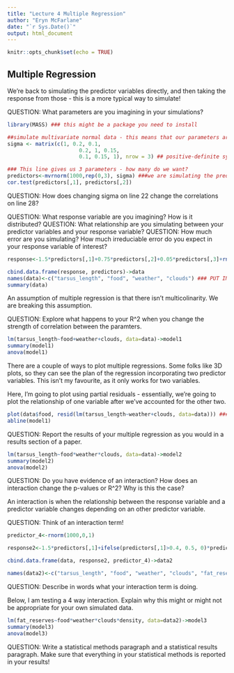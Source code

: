```yaml
---
title: "Lecture 4 Multiple Regression"
author: "Eryn McFarlane"
date: "`r Sys.Date()`"
output: html_document
---
```


```r
knitr::opts_chunk$set(echo = TRUE)
```

## Multiple Regression

We're back to simulating the predictor variables directly, and then taking the response from those - this is a more typical way to simulate!

QUESTION: What parameters are you imagining in your simulations?

```r
library(MASS) ### this might be a package you need to install

##simulate multivariate normal data - this means that our parameters are related to each other
sigma <- matrix(c(1, 0.2, 0.1,
                       0.2, 1, 0.15,
                       0.1, 0.15, 1), nrow = 3) ## positive-definite symmetric matrix specifying the covariance matrix of the variables - what does this mean? Make you sure can explain to yourself what this line does.

### This line gives us 3 parameters - how many do we want?
predictors<-mvrnorm(1000,rep(0,3), sigma) ###we are simulating the predictors here. What have we told this command to do? How correlated are the predictors?
cor.test(predictors[,1], predictors[,2])

```

QUESTION: How does changing sigma on line 22 change the correlations on line 28?


QUESTION: What response variable are you imagining? How is it distributed? 
QUESTION: What relationship are you simulating between your predictor variables and your response variable?
QUESTION: How much error are you simulating? How much irreduciable error do you expect in your response variable of interest?

```r

response<-1.5*predictors[,1]+0.75*predictors[,2]+0.05*predictors[,3]+rnorm(1000, 0, 1) ### change this line based on what your response variable and imagined predictors are. Note that I have simulated a relationship between all predictors and the response, and note how much error I have simulated. 

cbind.data.frame(response, predictors)->data
names(data)<-c("tarsus_length", "food", "weather", "clouds") ### PUT INFORMATIVE NAMES HERE FOR WHAT YOU'RE SIMULATING
summary(data)

```

An assumption of multiple regression is that there isn't multicolinarity. 
We are breaking this assumption. 

QUESTION: Explore what happens to your R^2 when you change the strength of correlation between the paramters.


```r

lm(tarsus_length~food+weather+clouds, data=data)->model1
summary(model1)
anova(model1)

```


There are a couple of ways to plot multiple regressions. Some folks like 3D plots, so they can see the plan of the regression incorporating two predictor variables. This isn't my favourite, as it only works for two variables. 

Here, I'm going to plot using partial residuals - essentially, we're going to plot the relationship of one variable after we've accounted for the other two.


```r

plot(data$food, resid(lm(tarsus_length~weather+clouds, data=data))) ### Do this for each of the three parameters of interest!
abline(model1)


```

QUESTION: Report the results of your multiple regression as you would in a results section of a paper. 

```r

lm(tarsus_length~food*weather*clouds, data=data)->model2
summary(model2)
anova(model2)

```
QUESTION: Do you have evidence of an interaction? How does an interaction change the p-values or R^2? Why is this the case?

An interaction is when the relationship between the response variable and a predictor variable changes depending on an other predictor variable.

QUESTION: Think of an interaction term!

```r
predictor_4<-rnorm(1000,0,1)

response2<-1.5*predictors[,1]+ifelse(predictors[,1]>0.4, 0.5, 0)*predictor_4+rnorm(1000, 0, 1) ### make sure that you understand for yourself what this line does. Change this line so that it makes sense for your simulations!

cbind.data.frame(data, response2, predictor_4)->data2

names(data2)<-c("tarsus_length", "food", "weather", "clouds", "fat_reserves", "density")
```

QUESTION: Describe in words what your interaction term is doing.

Below, I am testing a 4 way interaction. Explain why this might or might not be appropriate for your own simulated data. 

```r

lm(fat_reserves~food*weather*clouds*density, data=data2)->model3
summary(model3)
anova(model3)

```

QUESTION: Write a statistical methods paragraph and a statistical results paragraph. Make sure that everything in your statistical methods is reported in your results!


